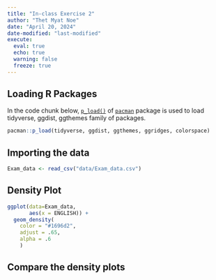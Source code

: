 ```yaml
---
title: "In-class Exercise 2"
author: "Thet Myat Noe"
date: "April 20, 2024"
date-modified: "last-modified"
execute:
  eval: true
  echo: true
  warning: false
  freeze: true
---
```


## Loading R Packages

In the code chunk below, [`p_load()`](https://www.rdocumentation.org/packages/pacman/versions/0.5.1/topics/p_load) of [`pacman`](https://trinker.github.io/pacman/vignettes/Introduction_to_pacman.html) package is used to load tidyverse, ggdist, ggthemes family of packages.

```r
pacman::p_load(tidyverse, ggdist, ggthemes, ggridges, colorspace)
```

## Importing the data
```r
Exam_data <- read_csv("data/Exam_data.csv")
```

## Density Plot
```r
ggplot(data=Exam_data, 
       aes(x = ENGLISH)) +
  geom_density(
    color = "#1696d2",
    adjust = .65,
    alpha = .6
    )  
```

## Compare the density plots
```r


```